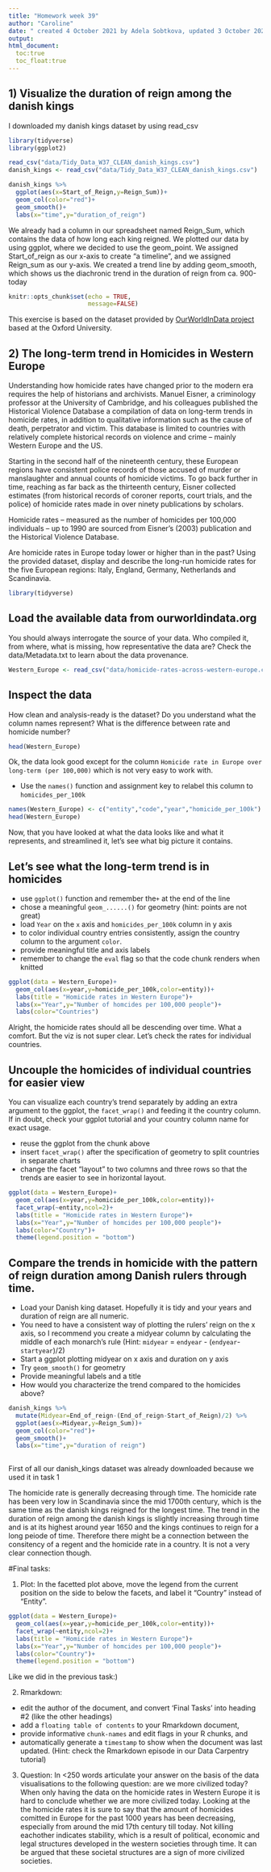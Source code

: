 ```yaml
---
title: "Homework week 39"
author: "Caroline"
date: " created 4 October 2021 by Adela Sobtkova, updated 3 October 2023 by Caroline"
output: 
html_document:
  toc:true
  toc_float:true
---
```

## 1) Visualize the duration of reign among the danish kings 
I downloaded my danish kings dataset by using read_csv

```r
library(tidyverse)
library(ggplot2)

read_csv("data/Tidy_Data_W37_CLEAN_danish_kings.csv")
danish_kings <- read_csv("data/Tidy_Data_W37_CLEAN_danish_kings.csv")

danish_kings %>% 
  ggplot(aes(x=Start_of_Reign,y=Reign_Sum))+
  geom_col(color="red")+
  geom_smooth()+
  labs(x="time",y="duration_of_reign")

```

We already had a column in our spreadsheet named Reign_Sum, which contains the data of how long each king reigned.
We plotted our data by using ggplot, where we decided to use the geom_point.
We assigned Start_of_reign as our x-axis to create "a timeline", and we assigned Reign_sum as our y-axis.
We created a trend line by adding geom_smooth, which shows us the diachronic trend in the duration of reign from ca. 900-today


```r
knitr::opts_chunk$set(echo = TRUE,
                      message=FALSE)
```
This exercise is based on the dataset provided by [OurWorldInData project](https://ourworldindata.org/homicides) based at the Oxford University.

## 2) The long-term trend in Homicides in Western Europe

Understanding how homicide rates have changed prior to the modern era requires the help of historians and archivists. Manuel Eisner, a criminology professor at the University of Cambridge, and his colleagues published the Historical Violence Database \href{https://cjrc.osu.edu/research/interdisciplinary/hvd}: a compilation of data on long-term trends in homicide rates, in addition to qualitative information such as the cause of death, perpetrator and victim. This database is limited to countries with relatively complete historical records on violence and crime – mainly Western Europe and the US.

Starting in the second half of the nineteenth century, these European regions have consistent police records of those accused of murder or manslaughter and annual counts of homicide victims. To go back further in time, reaching as far back as the thirteenth century, Eisner collected estimates (from historical records of coroner reports, court trials, and the police) of homicide rates made in over ninety publications by scholars.

Homicide rates – measured as the number of homicides per 100,000 individuals – up to 1990 are sourced from Eisner’s (2003) publication and the Historical Violence Database. 

Are homicide rates in Europe today lower or higher than in the past? Using the provided dataset, display and describe the long-run homicide rates for the five European regions: Italy, England, Germany, Netherlands and Scandinavia.

```r
library(tidyverse)
```

## Load the available data from ourworldindata.org

You should always interrogate the source of your data. Who compiled it, from where, what is missing, how representative the data are? Check the data/Metadata.txt to learn about the data provenance.

```r
Western_Europe <- read_csv("data/homicide-rates-across-western-europe.csv")
```

## Inspect the data

How clean and analysis-ready is the dataset? Do you understand what the column names represent? What is the difference between rate and homicide number?

```r
head(Western_Europe)
```

Ok, the data look good except for the column `Homicide rate in Europe over long-term (per 100,000)` which is not very easy to work with.

- Use the `names()` function and assignment key to relabel this column to `homicides_per_100k` 

```r
names(Western_Europe) <- c("entity","code","year","homicide_per_100k")
head(Western_Europe)
```

Now, that you have looked at what the data looks like and what it represents, and streamlined it, let's see what big picture it contains.

## Let's see what the long-term trend is in homicides

- use `ggplot()` function and remember the`+` at the end of the line
- chose a meaningful `geom_......()`  for geometry (hint: points are not great)
- load `Year` on the `x` axis and `homicides_per_100k` column in y axis
- to color individual country entries consistently, assign the country column to the argument `color`.
- provide meaningful title and axis labels
- remember to change the `eval` flag so that the code chunk renders when knitted 

```r
ggplot(data = Western_Europe)+
  geom_col(aes(x=year,y=homicide_per_100k,color=entity))+
  labs(title = "Homicide rates in Western Europe")+
  labs(x="Year",y="Number of homcides per 100,000 people")+
  labs(color="Countries")

```
Alright, the homicide rates should all be descending over time. What a comfort. But the viz is not super clear. Let's check the rates for individual countries.

## Uncouple the homicides of individual countries for easier view

You can visualize each country's trend separately by adding an extra argument to the ggplot, the `facet_wrap()` and feeding it the country column. If in doubt, check your ggplot tutorial and your country column name for exact usage.

- reuse the ggplot from the chunk above
- insert `facet_wrap()` after the specification of geometry to split countries in separate charts
- change the facet "layout" to two columns and three rows so that the trends are easier to see in horizontal layout. 


```r
ggplot(data = Western_Europe)+
  geom_col(aes(x=year,y=homicide_per_100k,color=entity))+
  facet_wrap(~entity,ncol=2)+
  labs(title = "Homicide rates in Western Europe")+
  labs(x="Year",y="Number of homcides per 100,000 people")+
  labs(color="Country")+
  theme(legend.position = "bottom")

```

## Compare the trends in homicide with the pattern of reign duration among Danish rulers through time.

- Load your Danish king dataset. Hopefully it is tidy and your years and duration of reign are all numeric.
- You need to have a consistent way of plotting the rulers' reign on the x axis, so I recommend you create a midyear column by calculating the middle of each monarch's rule (Hint: `midyear` = `endyear` - (`endyear`-`startyear`)/2)
- Start a ggplot plotting midyear on x axis and duration on y axis
- Try `geom_smooth()` for geometry 
- Provide meaningful labels and a title
- How would you characterize the trend compared to the homicides above?
```r
danish_kings %>% 
  mutate(Midyear=End_of_reign-(End_of_reign-Start_of_Reign)/2) %>% 
  ggplot(aes(x=Midyear,y=Reign_Sum))+
  geom_col(color="red")+
  geom_smooth()+
  labs(x="time",y="duration of reign")
  
```
First of all our danish_kings dataset was already downloaded because we used it in task 1

The homicide rate is generally decreasing through time. The homicide rate has been very low in Scandinavia since the mid 1700th century, which is the same time as the danish kings reigned for the longest time. The trend in the duration of reign among the danish kings is slightly increasing through time and is at its highest around year 1650 and the kings continues to reign for a long peiode of time. Therefore there might be a connection between the consitency of a regent and the homicide rate in a country. It is not a very clear connection though.  

#Final tasks:

1) Plot: In the facetted plot above, move the legend from the current position on the side to below the facets, and label it "Country" instead of "Entity".

```r
ggplot(data = Western_Europe)+
  geom_col(aes(x=year,y=homicide_per_100k,color=entity))+
  facet_wrap(~entity,ncol=2)+
  labs(title = "Homicide rates in Western Europe")+
  labs(x="Year",y="Number of homcides per 100,000 people")+
  labs(color="Country")+
  theme(legend.position = "bottom")
```
Like we did in the previous task:)

2) Rmarkdown: 

  - edit the author of the document, and convert 'Final Tasks' into heading #2 (like the other headings) 
  - add a `floating table of contents` to your Rmarkdown document, 
  - provide informative `chunk-names` and edit flags in your R chunks, and
  - automatically generate a `timestamp` to show when the document was last updated. (Hint: check the Rmarkdown episode in our Data Carpentry tutorial)

3) Question: In <250 words articulate your answer on the basis of the data visualisations to the following question: are we more civilized today?
When only having the data on the homicide rates in Western Europe it is hard to conclude whether we are more civilized today. Looking at the the homicide rates it is sure to say that the amount of homicides comitted in Europe for the past 1000 years has been decreasing, especially from around the mid 17th century till today. Not killing eachother indicates stability, which is a result of political, economic and legal structures developed in the western societies through time. It can be argued that these societal structures are a sign of more civilized societies. 
